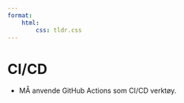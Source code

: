 ```yaml
---
format:
    html:
        css: tldr.css
---
```


# CI/CD

- [MÅ]{.must} anvende GitHub Actions som CI/CD verktøy.

